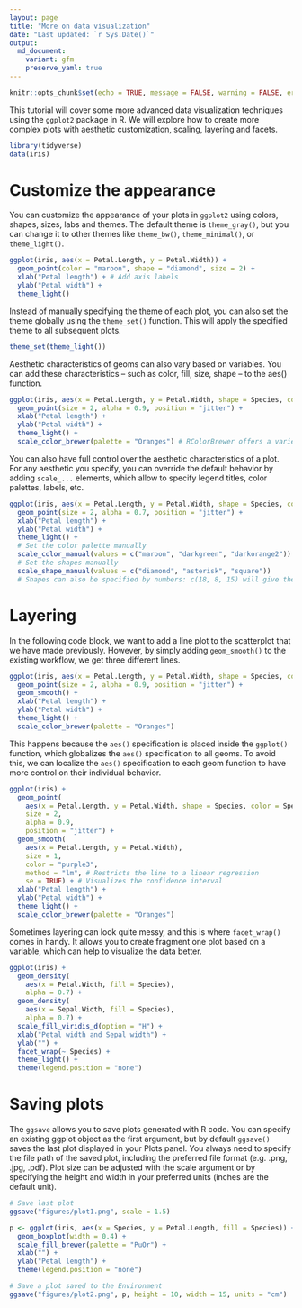 ```yaml
---
layout: page
title: "More on data visualization"
date: "Last updated: `r Sys.Date()`"
output:
  md_document:
    variant: gfm
    preserve_yaml: true
---
```


```r
knitr::opts_chunk$set(echo = TRUE, message = FALSE, warning = FALSE, error = FALSE)
```

This tutorial will cover some more advanced data visualization techniques using the `ggplot2` package in R. We will explore how to create more complex plots with aesthetic customization, scaling, layering and facets.

```r
library(tidyverse)
data(iris)
```

# Customize the appearance

You can customize the appearance of your plots in `ggplot2` using colors, shapes, sizes, labs and themes. The default theme is `theme_gray()`, but you can change it to other themes like `theme_bw()`, `theme_minimal()`, or `theme_light()`.

```r
ggplot(iris, aes(x = Petal.Length, y = Petal.Width)) +
  geom_point(color = "maroon", shape = "diamond", size = 2) + 
  xlab("Petal length") + # Add axis labels
  ylab("Petal width") +
  theme_light()
```

Instead of manually specifying the theme of each plot, you can also set the theme globally using the `theme_set()` function. This will apply the specified theme to all subsequent plots.

```r
theme_set(theme_light())
```

Aesthetic characteristics of geoms can also vary based on variables. You can add these characteristics – such as color, fill, size, shape – to the aes() function.

```r
ggplot(iris, aes(x = Petal.Length, y = Petal.Width, shape = Species, color = Species)) +
  geom_point(size = 2, alpha = 0.9, position = "jitter") + 
  xlab("Petal length") +
  ylab("Petal width") +
  theme_light() +
  scale_color_brewer(palette = "Oranges") # RColorBrewer offers a variety of color palettes
```

You can also have full control over the aesthetic characteristics of a plot. For any aesthetic you specify, you can override the default behavior by adding `scale_...` elements, which allow to specify legend titles, color palettes, labels, etc.

```r
ggplot(iris, aes(x = Petal.Length, y = Petal.Width, shape = Species, color = Species)) +
  geom_point(size = 2, alpha = 0.7, position = "jitter") + 
  xlab("Petal length") +
  ylab("Petal width") +
  theme_light() +
  # Set the color palette manually
  scale_color_manual(values = c("maroon", "darkgreen", "darkorange2")) +
  # Set the shapes manually
  scale_shape_manual(values = c("diamond", "asterisk", "square")) 
  # Shapes can also be specified by numbers: c(18, 8, 15) will give the same shapes
```

# Layering

In the following code block, we want to add a line plot to the scatterplot that we have made previously. However, by simply adding `geom_smooth()` to the existing workflow, we get three different lines.

```r
ggplot(iris, aes(x = Petal.Length, y = Petal.Width, shape = Species, color = Species)) +
  geom_point(size = 2, alpha = 0.9, position = "jitter") + 
  geom_smooth() +
  xlab("Petal length") +
  ylab("Petal width") +
  theme_light() +
  scale_color_brewer(palette = "Oranges")
```

This happens because the `aes()` specification is placed inside the `ggplot()` function, which globalizes the `aes()` specification to all geoms. To avoid this, we can localize the `aes()` specification to each geom function to have more control on their individual behavior.

```r
ggplot(iris) +
  geom_point(
    aes(x = Petal.Length, y = Petal.Width, shape = Species, color = Species), 
    size = 2, 
    alpha = 0.9, 
    position = "jitter") + 
  geom_smooth(
    aes(x = Petal.Length, y = Petal.Width), 
    size = 1,
    color = "purple3",
    method = "lm", # Restricts the line to a linear regression
    se = TRUE) + # Visualizes the confidence interval
  xlab("Petal length") +
  ylab("Petal width") +
  theme_light() +
  scale_color_brewer(palette = "Oranges")
```

Sometimes layering can look quite messy, and this is where `facet_wrap()` comes in handy. It allows you to create fragment one plot based on a variable, which can help to visualize the data better.

```r
ggplot(iris) +
  geom_density(
    aes(x = Petal.Width, fill = Species),
    alpha = 0.7) +
  geom_density(
    aes(x = Sepal.Width, fill = Species),
    alpha = 0.7) +
  scale_fill_viridis_d(option = "H") +
  xlab("Petal width and Sepal width") +
  ylab("") +
  facet_wrap(~ Species) +
  theme_light() +
  theme(legend.position = "none")
```

# Saving plots

The `ggsave` allows you to save plots generated with R code. You can specify an existing ggplot object as the first argument, but by default `ggsave()` saves the last plot displayed in your Plots panel. You always need to specify the file path of the saved plot, including the preferred file format (e.g. .png, .jpg, .pdf). Plot size can be adjusted with the scale argument or by specifying the height and width in your preferred units (inches are the default unit).

```r
# Save last plot
ggsave("figures/plot1.png", scale = 1.5)

p <- ggplot(iris, aes(x = Species, y = Petal.Length, fill = Species)) + 
  geom_boxplot(width = 0.4) +
  scale_fill_brewer(palette = "PuOr") +
  xlab("") +
  ylab("Petal length") +
  theme(legend.position = "none")

# Save a plot saved to the Environment
ggsave("figures/plot2.png", p, height = 10, width = 15, units = "cm")
```
